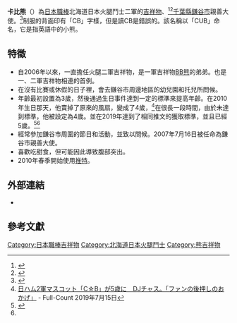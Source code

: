 {{Infobox baseball player
|name          = カビー・ザ・ベアー / CUBBY THE BEAR
|team          = 北海道日本火腿斗士
|position      = 吉祥物
|number        = 無
|bats          = 右
|throws        = 右
|birth_place   = {{JPN}}[[北海道|北海道]]
|birth_date    = [[海之日|海之日]]
|debutdate     = 
|debutyear     = 2006年
|debutteam     = 北海道日本火腿鬥士(二軍)
|teams=<nowiki></nowiki> 
*[[北海道日本火腿斗士|北海道日本火腿斗士]]（2006年－）
|awards=<nowiki></nowiki>
*[[鎌谷市|鎌谷市]]親善大使（2007年－）
}}
'''卡比熊'''（{{jpn|j=カビー・ザ・ベアー|hg=|rm=CUBBY THE BEAR|f=y}}）為[[日本職棒|日本職棒]]北海道日本火腿鬥士二軍的[[吉祥物|吉祥物]]、<ref>{{cite news|author1=|title=山谷裏的小熊之家|url=https://chngyh.pixnet.net/blog/post/23281790|accessdate=2020-10-06|agency=|date=2009-02-28|language=zh|archive-date=2009-03-07|archive-url=https://web.archive.org/web/20090307061213/http://chngyh.pixnet.net/blog/post/23281790|dead-url=no}}</ref><ref>{{cite news|author1=|title=與日本火腿一起重返東京|url=https://voyager5.pixnet.net/blog/post/88844481-%E8%88%87%E6%97%A5%E6%9C%AC%E7%81%AB%E8%85%BF%E4%B8%80%E8%B5%B7%E9%87%8D%E8%BF%94%E6%9D%B1%E4%BA%AC|accessdate=2020-10-06|agency=|date=2011-09-15|language=zh|archive-date=2020-09-25|archive-url=https://web.archive.org/web/20200925172631/https://voyager5.pixnet.net/blog/post/88844481-%E8%88%87%E6%97%A5%E6%9C%AC%E7%81%AB%E8%85%BF%E4%B8%80%E8%B5%B7%E9%87%8D%E8%BF%94%E6%9D%B1%E4%BA%AC|dead-url=no}}</ref>[[千葉縣|千葉縣]][[鎌谷市|鎌谷市]]親善大使。<ref>{{cite news|author1=|title=日本火腿吉祥物BB熊走遍北海道　樂天金鷹Clutch大肚男|url=https://sports.ettoday.net/news/1114814|accessdate=2020-10-01|agency=|date=2018-05-11|language=zh|archive-date=2020-10-11|archive-url=https://web.archive.org/web/20201011004725/https://sports.ettoday.net/news/1114814|dead-url=no}}</ref>制服的背面印有「CB」字樣，但是讀CB是錯誤的。該名稱以「CUB」命名，它是指英語中的小熊。

== 特徵 ==
* 自2006年以來，一直擔任火腿二軍吉祥物，是一軍吉祥物[[BB熊|BB熊]]的弟弟。也是一、二軍吉祥物相連的首例。
* 在沒有比賽或休假的日子裡，會去鎌谷市周邊地區的幼兒園​​和托兒所問候。
* 年齡最初設置為3歲，然後通過生日事件達到一定的標準來提高年齡。在2010年生日那天，他賣掉了原來的風扇，變成了4歲，<ref name="fcbd19">[https://full-count.jp/2019/07/15/post441107/ 日ハム2軍マスコット「C☆B」が5歳に　DJチャス。「ファンの後押しのおかげ」] {{Wayback|url=https://full-count.jp/2019/07/15/post441107/ |date=20191217051419 }} - Full-Count 2019年7月15日</ref>在很長一段時間，由於未達到標準，他被設定為4歲。並在2019年達到了相同推文的獲取標準，並且已經5歲。<ref>{{Twitter status|cubby_kamasta|1146236028136505345}}</ref><ref name="fcbd19"/>
* 經常參加鎌谷市周圍的節日和活動，並致以問候。2007年7月16日被任命為鎌谷市親善大使。
* 喜歡吃甜食，但可能因此導致腹部突出。
* 2010年春季開始使用[[推特|推特]]。

== 外部連結 ==
* {{twitter|Cubby_Kamasta|卡比熊}}

== 參考文獻 ==
{{reflist}}

{{DEFAULTSORT:CUBBY THE BEAR}}
[[Category:日本職棒吉祥物|Category:日本職棒吉祥物]]
[[Category:北海道日本火腿鬥士|Category:北海道日本火腿鬥士]]
[[Category:熊吉祥物|Category:熊吉祥物]]
{{日本職棒吉祥物}}